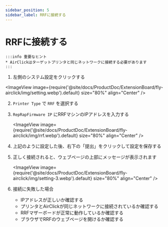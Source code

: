 ```yaml
---
sidebar_position: 5
sidebar_label: RRFに接続する
---
```


# RRFに接続する

    :::info 重要なヒント
    * AirClickはターゲットプリンタと同じネットワークに接続する必要があります
    :::

1. 左側のシステム設定をクリックする

<ImageView image={require('@site/docs/ProductDoc/ExtensionBoard/fly-airclick/img/setting.webp').default} size="80%" align="Center" />

2. `Printer Type` で `RRF` を選択する
3. `RepRapFirmware IP` にRRFマシンのIPアドレスを入力する

    <ImageView image={require('@site/docs/ProductDoc/ExtensionBoard/fly-airclick/img/rrf.webp').default} size="80%" align="Center" />

4. 上記のように設定した後、右下の「提出」をクリックして設定を保存する
5. 正しく接続されると、ウェブページの上部にメッセージが表示されます

     <ImageView image={require('@site/docs/ProductDoc/ExtensionBoard/fly-airclick/img/setting-3.webp').default} size="80%" align="Center" />

6. 接続に失敗した場合
    - IPアドレスが正しいか確認する
    - プリンタとAirClickが同じネットワークに接続されているか確認する
    - RRFマザーボードが正常に動作しているか確認する
    - ブラウザでRRFのウェブページを開けるか確認する 